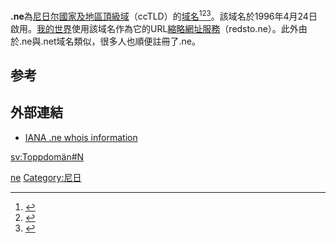 '''.ne'''為[[尼日尔|尼日尔]][[國家及地區頂級域|國家及地區頂級域]]（ccTLD）的[[域名|域名]]<ref>{{Cite book|title=常用电脑词语速查手册|last=何弘主编|first=|publisher=西安：西安出版社|year=2000|isbn=7-80594-644-2|location=|pages=201-202}}</ref><ref>{{Cite book|title=英德汉广播电视技术词典|last=（德）赫伯特·蒂尔曼（Herbert Tillmann）编；梁瑛等译|first=|publisher=北京：中国广播电视出版社|year=2002|isbn=7-5043-3793-5|location=|pages=440-442}}</ref><ref>{{Cite book|title=大学计算机基础|last=刘丕娥主编|first=|publisher=哈尔滨：哈尔滨工业大学出版社|year=2010|isbn=978-7-5603-3056-3|location=|pages=342-345}}</ref>。該域名於1996年4月24日啟用。[[我的世界|我的世界]]使用該域名作為它的URL[[縮略網址服務|縮略網址服務]]（redsto.ne）。此外由於.ne與.net域名類似，很多人也順便註冊了.ne。

== 参考 ==
{{reflist}}

== 外部連結 ==
* [http://www.iana.org/root-whois/ne.htm IANA .ne whois information]{{Wayback|url=http://www.iana.org/root-whois/ne.htm |date=20060419011918 }}

{{Internet-stub}}

{{CcTLD}}

[[Category:國家及地區頂級域|ne]]
[[Category:尼日|Category:尼日]]

[[sv:Toppdomän#N|sv:Toppdomän#N]]